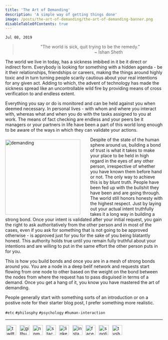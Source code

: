 ```yaml
---
title: 'The Art of Demanding'
description: 'A simple way of getting things done'
image: /posts/the-art-of-demanding/the-art-of-demanding-banner.png
disableTableOfContents: true
---
```


`Jul 08, 2019`

<blockquote>
    <p style="text-align:center">
        "The world is sick, quit trying to be the remedy."
        <br />
        <span style="text-align:right;padding-right:8rem;display:block;">~ Ishan Sheth</span>
    </p>
</blockquote>

The world we live in today, has a sickness imbibed in it be it direct or indirect form. Everybody is looking for something with a hidden agenda - be it their relationships, friendships or careers, making the things around highly toxic and in turn turning people scarily cautious about your real intentions for any given act. Adding to which,  the advent of technology has made the sickness spread like an uncontrollable wild fire by providing means of cross verification to and endless extent.

Everything you say or do is monitored and can be held against you when deemed necessary. In personal lives - with whom and where you interact with, whereas what and when you do with the tasks assigned to you at work. The means of fact checking are endless and your peers be it managers or your partners in life have been a part of this world long enough to be aware of the ways in which they can validate your actions.

<img src="/posts/the-art-of-demanding/demand.jpg" alt="demanding" align="left" width="240px" style="padding-top:.5rem; margin-right: 2rem" />

Despite of the state of the human sphere around us, building a bond of trust is what it takes to make your place to be held in high regard in the eyes of any other person, irrespective of whether you have known them before hand or not. The only way to achieve this is by blunt truth. People have been fed up with the bullshit they have been and are going through. The world still honors honesty with the highest respect. Just by laying out your actual intent truthfully takes it a long way in building a strong bond. Once your intent is validated after your initial request, you gain the right to ask authoritatively from the other person and in most of the cases, even if you ask for something that is not going to be approved otherwise - is approved just for you for the sake of you being blatantly honest. This authority holds true until you remain fully truthful about your intentions and are willing to put in the same effort the other person puts in for you.

This is how you build bonds and once you are in a mesh of strong bonds around you. You are a node in a deep belif network and requests start flowing from one node to other based on the weight on the bond between the nodes from where the request has to pass disguised in terms of a demand. Once you get a hang of it, you know you have mastered the art of demanding.

People generally start with something sorts of an introduction or on a postive note for their starter blog post, I prefer something more realistic.

`#etc` `#philosphy` `#psychology` `#human-interaction`

---

<div style="text-align: left; margin-top: 0.55rem; margin-bottom: 0.40rem;">
  <a href="https://twitter.com/theimsheth" target="_blank" rel="noopener noreferrer" style="text-decoration:none;">
    <img src="/social/twitter.svg" alt="twitter" style="height: 32px; width: 32px; margin: .2rem" />
  </a>
  <a href="https://github.com/imsheth" target="_blank" rel="noopener noreferrer" style="text-decoration:none;">
    <img src="/social/github.svg" alt="github" style="height: 32px; width: 32px; margin: .2rem" />
  </a>
  <a href="https://www.npmjs.com/~imsheth" target="_blank" rel="noopener noreferrer" style="text-decoration:none;">
    <img src="/social/npm.svg" alt="npm" style="height: 32px; width: 32px; margin: .2rem" />
  </a>
  <a href="https://stackoverflow.com/users/3152654/imsheth?tab=profile" target="_blank" rel="noopener noreferrer" style="text-decoration:none;">
    <img src="/social/stackoverflow.svg" alt="stackoverflow" style="height: 32px; width: 32px; margin: .2rem" />
  </a>
  <a href="https://in.linkedin.com/in/imsheth" target="_blank" rel="noopener noreferrer" style="text-decoration:none;">
    <img src="/social/linkedin.svg" alt="linkedin" style="height: 32px; width: 32px; margin: .2rem" />
  </a>
  <a href="https://instagram.com/imsheth/" target="_blank" rel="noopener noreferrer" style="text-decoration:none;">
    <img src="/social/instagram.svg" alt="instagram" style="height: 32px; width: 32px; margin: .2rem" />
  </a>
  <a href="https://www.facebook.com/imsheth" target="_blank" rel="noopener noreferrer" style="text-decoration:none;">
    <img src="/social/facebook.svg" alt="facebook" style="height: 32px; width: 32px; margin: .2rem" />
  </a>
  <a href="https://open.spotify.com/user/orekqqr23uij1ehi7upg9akat?si=xXA0ZUqxQW2GgFYzdXgAOA&nd=1" target="_blank" rel="noopener noreferrer" style="text-decoration:none;">
    <img src="/social/spotify.svg" alt="spotify" style="height: 32px; width: 32px; margin: .2rem" />
  </a>
  <a href="https://www.tvshowtime.com/1589595" target="_blank" rel="noopener noreferrer" style="text-decoration:none;">
    <img src="/social/tvtime.svg" alt="tvshowtime" style="height: 32px; width: 32px; margin: .2rem" />
  </a>
  
</div>